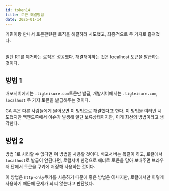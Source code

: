 ```yaml
---
id: token14
title: 토큰 해결방법
date: 2025-01-14
---
```


기민이랑 만나서 토큰관련된 로직을 해결하려 시도했고, 최종적으로 두 가지로 좁혀졌다.

<br /> 일단 RT를 제거하는 로직은 성공했다. 해결해야하는 것은 localhost 토큰을
발급하는 것이다.

## 방법 1

배포서버에서는 `.tigleisure.com`토큰만 발급, 개발서버에서는 `.tigleisure.com`, `localhost` 두 가지 토큰을 발급해주는 것이다.

GA 혹은 다른 사람들에게 물어보면 이 방법으로 해결했다고 한다. 이 방법을 여러번 시도했지만 백엔드쪽에서 이슈가 발생해 일단 보류상태이지만, 이게 최선의 방법이라고 생각한다.

## 방법 2

방법 1로 처리할 수 없다면 이 방법을 사용할 것이다.
배포서버는 똑같이 하고, 로컬에서 `localhost`로 발급이 안된다면, 로컬서버 한정으로 헤더로 토큰을 담아 보내주면 브라우저 단에서 토큰을 쿠키에 저장해 사용하는 것이다.

이 방법은 `http-only`쿠키를 사용하기 때문에 좋은 방법은 아니지만, 로컬에서만 이렇게 사용하기 때문에 문제가 되지 않는다고 판단했다.
